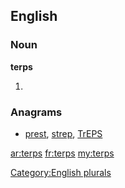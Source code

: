 ==English==

===Noun===
'''terps'''

# {{plural of|[[terp]]}}

===Anagrams===
* [[prest#English|prest]], [[strep#English|strep]], [[TrEPS#English|TrEPS]]

[[Category:English plurals]]

[[ar:terps]]
[[fr:terps]]
[[my:terps]]